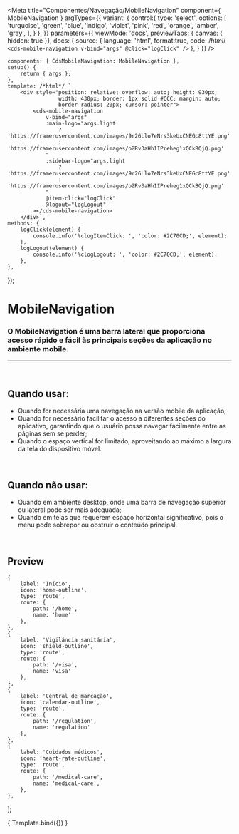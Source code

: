 
<Meta
	title="Componentes/Navegação/MobileNavigation"
	component={ MobileNavigation }
	argTypes={{
		variant: {
			control:{
				type: 'select',
				options: [
					'turquoise',
					'green',
					'blue',
					'indigo',
					'violet',
					'pink',
					'red',
					'orange',
					'amber',
					'gray',
				],
			}
		},
	}}
	parameters={{
		viewMode: 'docs',
		previewTabs: { canvas: { hidden: true }},
		docs: {
			source: {
				language: 'html',
				format:true,
				code: /*html*/
`<cds-mobile-navigation
	v-bind="args"
	@click="logClick"
/>`
			},
		}
	}}
/>

	components: { CdsMobileNavigation: MobileNavigation },
	setup() {
		return { args };
	},
	template: /*html*/ `
		<div style="position: relative; overflow: auto; height: 930px;
					width: 430px; border: 1px solid #CCC; margin: auto;
					border-radius: 20px; cursor: pointer">
			<cds-mobile-navigation
				v-bind="args"
				:main-logo="args.light
					? 'https://framerusercontent.com/images/9r26Llo7eNrs3keUxCNEGc8ttYE.png'
					: 'https://framerusercontent.com/images/oZRv3aHh1IPreheg1xQCkBQjQ.png'
				"
				:sidebar-logo="args.light
					? 'https://framerusercontent.com/images/9r26Llo7eNrs3keUxCNEGc8ttYE.png'
					: 'https://framerusercontent.com/images/oZRv3aHh1IPreheg1xQCkBQjQ.png'
				"
				@item-click="logClick"
				@logout="logLogout"
			></cds-mobile-navigation>
		</div>`,
	methods: {
		logClick(element) {
			console.info('%clogItemClick: ', 'color: #2C70CD;', element);
		},
		logLogout(element) {
			console.info('%clogLogout: ', 'color: #2C70CD;', element);
		},
	},
});

# MobileNavigation

### O MobileNavigation é uma barra lateral que proporciona acesso rápido e fácil às principais seções da aplicação no ambiente mobile.
---
<br />

## Quando usar:
- Quando for necessária uma navegação na versão mobile da aplicação;
- Quando for necessário facilitar o acesso a diferentes seções do aplicativo, garantindo que o usuário possa navegar facilmente entre as páginas sem se perder;
- Quando o espaço vertical for limitado, aproveitando ao máximo a largura da tela do dispositivo móvel.

<br />

## Quando não usar:
- Quando em ambiente desktop, onde uma barra de navegação superior ou lateral pode ser mais adequada;
- Quando em telas que requerem espaço horizontal significativo, pois o menu pode sobrepor ou obstruir o conteúdo principal.

<br />

## Preview

	{
		label: 'Início',
		icon: 'home-outline',
		type: 'route',
		route: {
			path: '/home',
			name: 'home'
		},
	},
	{
		label: 'Vigilância sanitária',
		icon: 'shield-outline',
		type: 'route',
		route: {
			path: '/visa',
			name: 'visa'
		},
	},
	{
		label: 'Central de marcação',
		icon: 'calendar-outline',
		type: 'route',
		route: {
			path: '/regulation',
			name: 'regulation'
		},
	},
	{
		label: 'Cuidados médicos',
		icon: 'heart-rate-outline',
		type: 'route',
		route: {
			path: '/medical-care',
			name: 'medical-care',
		},
	},
];

<Canvas>
	<Story
		name="MobileNavigation"
		args={{
			variant: 'indigo',
			light: true,
			mainLogo: 'https://framerusercontent.com/images/9r26Llo7eNrs3keUxCNEGc8ttYE.png',
			sidebarLogo: 'https://framerusercontent.com/images/9r26Llo7eNrs3keUxCNEGc8ttYE.png',
			items: sideBarItems,
			activeItem: sideBarItems[1],
			user: {
				name: 'Joana Mendes',
				role: 'Administradora',
			},
			sticky: false,
		}}
	>
		{ Template.bind({}) }
	</Story>
</Canvas>

<ArgsTable story="MobileNavigation" />
